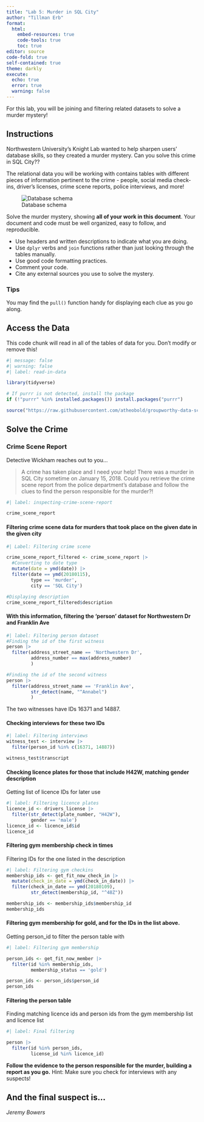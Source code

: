 ```yaml
---
title: "Lab 5: Murder in SQL City"
author: "Tillman Erb"
format: 
  html:  
    embed-resources: true
    code-tools: true
    toc: true
editor: source
code-fold: true
self-contained: true
theme: darkly
execute:
  echo: true
  error: true
  warning: false
---
```


For this lab, you will be joining and filtering related datasets to solve a murder mystery!

## Instructions

Northwestern University's Knight Lab wanted to help sharpen users' database skills, so they created a murder mystery. Can you solve this crime in SQL City??

The relational data you will be working with contains tables with different pieces of information pertinent to the crime - people, social media check-ins, driver's licenses, crime scene reports, police interviews, and more!

![Database schema](https://mystery.knightlab.com/schema.png)

Solve the murder mystery, showing **all of your work in this document**. Your document and code must be well organized, easy to follow, and reproducible.

+ Use headers and written descriptions to indicate what you are doing.
+ Use `dplyr` verbs and `join` functions rather than just looking through the tables manually.
+ Use good code formatting practices.
+ Comment your code.
+ Cite any external sources you use to solve the mystery.

### Tips 

You may find the `pull()` function handy for displaying each clue as you go along.


## Access the Data

This code chunk will read in all of the tables of data for you. Don't modify or remove this!

```r
#| message: false
#| warning: false
#| label: read-in-data

library(tidyverse)

# If purrr is not detected, install the package
if (!"purrr" %in% installed.packages()) install.packages("purrr")

source("https://raw.githubusercontent.com/atheobold/groupworthy-data-science/main/labs/instructions/lab-5-setup.R")
```

## Solve the Crime

### Crime Scene Report

Detective Wickham reaches out to you...

> A crime has taken place and I need your help! There was a murder in SQL City sometime on January 15, 2018. Could you retrieve the crime scene report from the police department’s database and follow the clues to find the person responsible for the murder?!

```r
#| label: inspecting-crime-scene-report

crime_scene_report
```
#### Filtering crime scene data for murders that took place on the given date in the given city
```r
#| Label: Filtering crime scene

crime_scene_report_filtered <- crime_scene_report |>
  #Converting to date type
  mutate(date = ymd(date)) |>
  filter(date == ymd(20180115),
         type == 'murder',
         city == 'SQL City')

#Displaying description
crime_scene_report_filtered$description
```
#### With this information, filtering the 'person' dataset for Northwestern Dr and Franklin Ave
```r
#| label: Filtering person dataset
#Finding the id of the first witness
person |> 
  filter(address_street_name == 'Northwestern Dr',
         address_number == max(address_number)
         )

#Finding the id of the second witness
person |> 
  filter(address_street_name == 'Franklin Ave',
         str_detect(name, "^Annabel")
         )
```
The two witnesses have IDs 16371 and 14887.

#### Checking interviews for these two IDs
```r
#| label: Filtering interviews
witness_test <- interview |>
  filter(person_id %in% c(16371, 14887))

witness_test$transcript
```

#### Checking licence plates for those that include H42W, matching gender description
Getting list of licence IDs for later use
```r
#| label: Filtering licence plates
licence_id <- drivers_license |>
  filter(str_detect(plate_number, "H42W"),
         gender == 'male')
licence_id <- licence_id$id
licence_id
```

#### Filtering gym membership check in times
Filtering IDs for the one listed in the description
```r
#| label: Filtering gym checkins
membership_ids <- get_fit_now_check_in |>
  mutate(check_in_date = ymd(check_in_date)) |>
  filter(check_in_date == ymd(20180109),
         str_detect(membership_id, "^48Z"))

membership_ids <- membership_ids$membership_id
membership_ids
```

#### Filtering gym membership for gold, and for the IDs in the list above.
Getting person_id to filter the person table with 
```r
#| label: Filtering gym membership

person_ids <- get_fit_now_member |>
  filter(id %in% membership_ids,
         membership_status == 'gold')

person_ids <- person_ids$person_id
person_ids
```

#### Filtering the person table 
Finding matching licence ids and person ids from the gym membership list and licence list
```r
#| label: Final filtering

person |>
  filter(id %in% person_ids,
         license_id %in% licence_id)
```


**Follow the evidence to the person responsible for the murder, building a report as you go.**
Hint: Make sure you check for interviews with any suspects!


## And the final suspect is...

*Jeremy Bowers*

